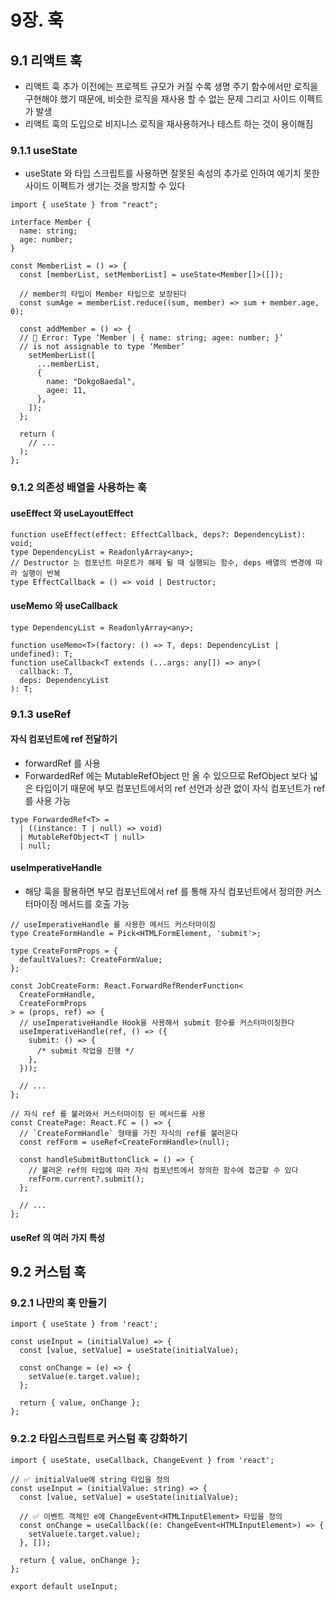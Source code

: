 # 9장. 훅

## 9.1 리액트 훅

- 리액트 훅 추가 이전에는 프로젝트 규모가 커질 수록 생명 주기 함수에서만 로직을 구현해야 했기 때문에, 비슷한 로직을 재사용 할 수 없는 문제 그리고 사이드 이펙트가 발생
- 리액트 훅의 도입으로 비지니스 로직을 재사용하거나 테스트 하는 것이 용이해짐

### 9.1.1 useState

- useState 와 타입 스크립트를 사용하면 잘못된 속성의 추가로 인하여 예기치 못한 사이드 이펙트가 생기는 것을 방지할 수 있다

```tsx
import { useState } from "react";

interface Member {
  name: string;
  age: number;
}

const MemberList = () => {
  const [memberList, setMemberList] = useState<Member[]>([]);

  // member의 타입이 Member 타입으로 보장된다
  const sumAge = memberList.reduce((sum, member) => sum + member.age, 0);

  const addMember = () => {
  // 🚨 Error: Type ‘Member | { name: string; agee: number; }’
  // is not assignable to type ‘Member’
    setMemberList([
      ...memberList,
      {
        name: "DokgoBaedal",
        agee: 11,
      },
    ]);
  };

  return (
    // ...
  );
};
```

### 9.1.2 의존성 배열을 사용하는 훅

#### useEffect 와 useLayoutEffect

```tsx
function useEffect(effect: EffectCallback, deps?: DependencyList): void;
type DependencyList = ReadonlyArray<any>;
// Destructor 는 컴포넌트 마운트가 해제 될 때 실행되는 함수, deps 배열의 변경에 따라 실행이 반복
type EffectCallback = () => void | Destructor;
```

#### useMemo 와 useCallback

```tsx
type DependencyList = ReadonlyArray<any>;

function useMemo<T>(factory: () => T, deps: DependencyList | undefined): T;
function useCallback<T extends (...args: any[]) => any>(
  callback: T,
  deps: DependencyList
): T;
```

### 9.1.3 useRef

#### 자식 컴포넌트에 ref 전달하기

- forwardRef 를 사용
- ForwardedRef 에는 MutableRefObject 만 올 수 있으므로 RefObject 보다 넓은 타입이기 때문에 부모 컴포넌트에서의 ref 선언과 상관 없이 자식 컴포넌트가 ref 를 사용 가능

```tsx
type ForwardedRef<T> =
  | ((instance: T | null) => void)
  | MutableRefObject<T | null>
  | null;
```

#### useImperativeHandle

- 해당 훅을 활용하면 부모 컴포넌트에서 ref 를 통해 자식 컴포넌트에서 정의한 커스터마이징 메서드를 호출 가능

```tsx
// useImperativeHandle 를 사용한 메서드 커스터마이징
type CreateFormHandle = Pick<HTMLFormElement, 'submit'>;

type CreateFormProps = {
  defaultValues?: CreateFormValue;
};

const JobCreateForm: React.ForwardRefRenderFunction<
  CreateFormHandle,
  CreateFormProps
> = (props, ref) => {
  // useImperativeHandle Hook을 사용해서 submit 함수를 커스터마이징한다
  useImperativeHandle(ref, () => ({
    submit: () => {
      /* submit 작업을 진행 */
    },
  }));

  // ...
};

// 자식 ref 를 불러와서 커스터마이징 된 메서드를 사용
const CreatePage: React.FC = () => {
  // `CreateFormHandle` 형태를 가진 자식의 ref를 불러온다
  const refForm = useRef<CreateFormHandle>(null);

  const handleSubmitButtonClick = () => {
    // 불러온 ref의 타입에 따라 자식 컴포넌트에서 정의한 함수에 접근할 수 있다
    refForm.current?.submit();
  };

  // ...
};
```

#### useRef 의 여러 가지 특성

## 9.2 커스텀 훅

### 9.2.1 나만의 훅 만들기

```tsx
import { useState } from 'react';

const useInput = (initialValue) => {
  const [value, setValue] = useState(initialValue);

  const onChange = (e) => {
    setValue(e.target.value);
  };

  return { value, onChange };
};
```

### 9.2.2 타입스크립트로 커스텀 훅 강화하기

```tsx
import { useState, useCallback, ChangeEvent } from 'react';

// ✅ initialValue에 string 타입을 정의
const useInput = (initialValue: string) => {
  const [value, setValue] = useState(initialValue);

  // ✅ 이벤트 객체인 e에 ChangeEvent<HTMLInputElement> 타입을 정의
  const onChange = useCallback((e: ChangeEvent<HTMLInputElement>) => {
    setValue(e.target.value);
  }, []);

  return { value, onChange };
};

export default useInput;
```
